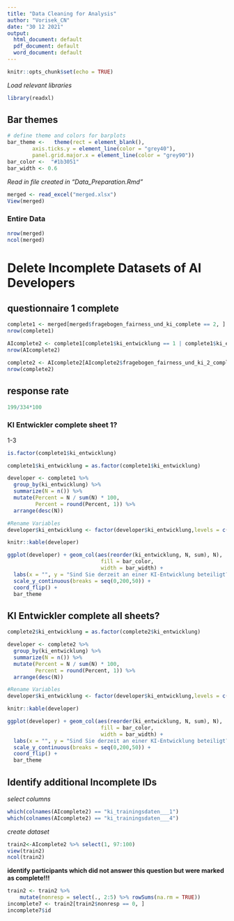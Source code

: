 ```yaml
---
title: "Data Cleaning for Analysis"
author: "Vorisek_CN"
date: "30 12 2021"
output:
  html_document: default
  pdf_document: default
  word_document: default
---
```


```r
knitr::opts_chunk$set(echo = TRUE)
```

*Load relevant libraries*
```r
library(readxl)
```

## Bar themes
```r
# define theme and colors for barplots
bar_theme <-   theme(rect = element_blank(),
        axis.ticks.y = element_line(color = "grey40"),
        panel.grid.major.x = element_line(color = "grey90"))
bar_color <-  "#1b3051"
bar_width <- 0.6
```

*Read in file created in "Data_Preparation.Rmd"*
```r
merged <- read_excel("merged.xlsx")
View(merged)
```

### Entire Data
```r
nrow(merged)
ncol(merged)
```


# Delete Incomplete Datasets of AI Developers
## questionnaire 1 complete

```r
complete1 <- merged[merged$fragebogen_fairness_und_ki_complete == 2, ]
nrow(complete1)
```
```r
AIcomplete2 <- complete1[complete1$ki_entwicklung == 1 | complete1$ki_entwicklung == 2 | complete1$ki_entwicklung == 3, ]
nrow(AIcomplete2)
```
```r
complete2 <- AIcomplete2[AIcomplete2$fragebogen_fairness_und_ki_2_complete == 2, ]
nrow(complete2)
```
## response rate
```r
199/334*100
```
### KI Entwickler complete sheet 1?
1-3
```r
is.factor(complete1$ki_entwicklung)
```
```r
complete1$ki_entwicklung = as.factor(complete1$ki_entwicklung)
```

```r
developer <- complete1 %>% 
  group_by(ki_entwicklung) %>% 
  summarize(N = n()) %>% 
  mutate(Percent = N / sum(N) * 100,
         Percent = round(Percent, 1)) %>% 
  arrange(desc(N))

#Rename Variables
developer$ki_entwicklung <- factor(developer$ki_entwicklung,levels = c(1,2,3,4,5), labels = c("Yes","No, but I have worked on AI-projects in the past", "No, but I am planning on it", "No, never", "Not specified"))

knitr::kable(developer)
```

```r
ggplot(developer) + geom_col(aes(reorder(ki_entwicklung, N, sum), N),
                              fill = bar_color,
                              width = bar_width) +
  labs(x = "", y = "Sind Sie derzeit an einer KI-Entwicklung beteiligt?") +
  scale_y_continuous(breaks = seq(0,200,50)) +
  coord_flip() +
  bar_theme
```

## KI Entwickler complete all sheets?
```r
complete2$ki_entwicklung = as.factor(complete2$ki_entwicklung)
```

```r
developer <- complete2 %>% 
  group_by(ki_entwicklung) %>% 
  summarize(N = n()) %>% 
  mutate(Percent = N / sum(N) * 100,
         Percent = round(Percent, 1)) %>% 
  arrange(desc(N))

#Rename Variables
developer$ki_entwicklung <- factor(developer$ki_entwicklung,levels = c(1,2,3,4,5), labels = c("Yes","No, but I have worked on AI-projects in the past", "No, but I am planning on it", "No, never", "Not specified"))

knitr::kable(developer)
```

```r
ggplot(developer) + geom_col(aes(reorder(ki_entwicklung, N, sum), N),
                              fill = bar_color,
                              width = bar_width) +
  labs(x = "", y = "Sind Sie derzeit an einer KI-Entwicklung beteiligt?") +
  scale_y_continuous(breaks = seq(0,200,50)) +
  coord_flip() +
  bar_theme
```

## Identify additional Incomplete IDs

















*select columns*
```r
which(colnames(AIcomplete2) == "ki_trainingsdaten___1")
which(colnames(AIcomplete2) == "ki_trainingsdaten___4")
```
*create dataset*
```r
train2<-AIcomplete2 %>% select(1, 97:100)
view(train2)
ncol(train2)
```

**identify participants which did not answer this question but were marked as complete!!!**
```r
train2 <- train2 %>%
    mutate(nonresp = select(., 2:5) %>% rowSums(na.rm = TRUE))
incomplete7 <- train2[train2$nonresp == 0, ]
incomplete7$id
```























































